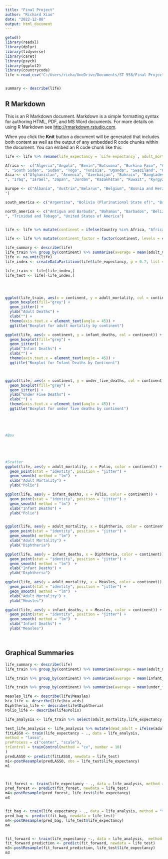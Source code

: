 ```yaml
---
title: "Final Project"
author: "Richard Xiao"
date: "2022-12-08"
output: html_document
---
```


```r
getwd()
library(readxl)
library(dplyr)
library(tidyverse)
library(caret)
library(psych)
library(ggplot2)
library(countrycode)
life <-read_csv("C:/Users/richa/OneDrive/Documents/ST 558/Final Project/Final-Project/Life Expectancy Data.csv")


summary <- describe(life)


```

## R Markdown

This is an R Markdown document. Markdown is a simple formatting syntax for authoring HTML, PDF, and MS Word documents. For more details on using R Markdown see <http://rmarkdown.rstudio.com>.

When you click the **Knit** button a document will be generated that includes both content as well as the output of any embedded R code chunks within the document. You can embed an R code chunk like this:

```r
life <- life %>% rename(life_expectancy = `Life expectancy`, adult_mortality = `Adult Mortality`, infant_deaths = `infant deaths`, under_five_deaths = `under-five deaths`, hepatitis = `Hepatitis B`, hiv_aids = `HIV/AIDS`)

Africa <-  c("Algeria","Angola", "Benin","Botswana", "Burkina Faso", "Central African Republic", "Burundi", "Côte d'Ivoire", "Cabo Verde", "Cameroon", "Chad", "Comoros", "Congo", "Democratic Republic of the Congo", "Djibouti", "Egypt", "Equatorial Guinea","Eritrea", "Gabon", "Gambia", "Ghana", "Guinea", "Guinea-Bissau", "Kenya", "Lesotho", "Liberia", "Libya", "Madagascar", "Malawi", "Mali", "Mauritania", "Mauritius", "Morocco", "Mozambique", "Namibia", "Niger", "Nigeria", "Rwanda", "Sao Tome and Principe", "Somalia", "Senegal", "Seychelles", "Sierra Leone", "South Africa
", "South Sudan", "Sudan", "Togo", "Tunisia", "Uganda", "Swaziland", "United Republic of Tanzania","Zambia","Zimbabwe")
Asia <- c("Afghanistan", "Armenia", "Azerbaijan", "Bahrain", "Bangladesh", "Bhutan", "Brunei Darussalam", "Cambodia", "China", "Cyprus", "Democratic People's Republic of Korea", "Georgia", "India", "Indonesia", "Iran (Islamic Republic of)
", "Iraq", "Israel", "Japan", "Jordan", "Kazakhstan", "Kuwait", "Kyrgyzstan", "Lao People's Democratic Republic", "Lebanon", "Malaysia", "Maldives", "Mongolia", "Myanmar", "Nepal", "Oman", "Pakistan", "Philippines", "Qatar", "Republic of Korea", "Saudi Arabia", "Singapore", "Sri Lanka", "Syrian Arab Republic", "Tajikistan", "Thailand", "Timor-Leste", "Turkey", "Turkmenistan","United Arab Emirates","Uzbekistan", "Viet Nam", "Yemen")

Europe <- c("Albania", "Austria","Belarus", "Belgium", "Bosnia and Herzegovina", "Bulgaria", "Croatia", "Czechia", "Denmark", "Estonia", "Finland", "France", "Germany", "Greece", "Hungary", "Iceland", "Ireland", "Italy", "Latvia", "Lithuania", "Luxembourg", "Malta", "Montenegro", "Netherlands", "Monaco", "Norway", "Poland", "Portugal", "Republic of Moldova", "Romania", "Russian Federation", "San Marino", "Serbia", "Slovakia", "Slovenia", "Spain", "Switzerland", "Sweden", "The former Yugoslav republic of Macedonia", "Ukraine", "United Kingdom of Great Britain and Northern Ireland
")

south_america <- c("Argentina", "Bolivia (Plurinational State of)", "Brazil", "Chile", "Colombia", "Ecuador", "Guyana", "Paraguay", "Peru", "Suriname", "Uruguay", "Venezuela (Bolivarian Republic of)")

north_america <- c("Antigua and Barbuda", "Bahamas", "Barbados", "Belize", "Canada","Costa Rica", "Cuba", "Dominican Republic", "El Salvador", "Grenada", "Guatemala", "Haiti", "Honduras", "Jamaica", "Mexico", "Nicaragua", "Panama", "Saint Kitts and Nevis", "Saint Lucia", "Saint Vincent and the Grenadines
", "Trinidad and Tobago", "United States of America")


life <- life %>% mutate(continent = ifelse(Country %in% Africa, "Africa",ifelse(Country %in% Asia,"Asia", ifelse(Country %in% Europe, "Europe", ifelse(Country %in% south_america, "South America", ifelse(Country %in% north_america, "North America", "Oceania"))))))

life <- life %>% mutate(continent_factor = factor(continent, levels = c("Africa","Asia","Europe","South America","North America"), labels = c("Africa","Asia","Europe","South America","North America")))

life_summary <- describe(life)
life_train %>% group_by(continent) %>% summarise(average = mean(adult_mortality))
life <- na.omit(life)
life_index <- createDataPartition(life$life_expectancy, p = 0.7, list = FALSE)

life_train <- life[life_index,]
life_test <- life[-life_index,]




ggplot(life_train, aes(x = continent, y = adult_mortality, col = continent)) + 
  geom_boxplot(fill="grey") + 
  geom_jitter() + 
  ylab("Adult Deaths") + 
  xlab("") +
  theme(axis.text.x = element_text(angle = 45)) +
  ggtitle("Boxplot for adult mortality by continent")

ggplot(life, aes(x = continent, y = infant_deaths, col = continent)) + 
  geom_boxplot(fill="grey") + 
  geom_jitter() + 
  ylab("Infant Deaths") + 
  xlab("") +
  theme(axis.text.x = element_text(angle = 45)) +
  ggtitle("Boxplot for Infant Deaths by Continent")



ggplot(life, aes(x = continent, y = under_five_deaths, col = continent)) + 
  geom_boxplot(fill="grey") + 
  geom_jitter() + 
  ylab("Under Five Deaths") + 
  xlab("") +
  theme(axis.text.x = element_text(angle = 45)) +
  ggtitle("Boxplot for under five deaths by continent")





#Box





#Scatter
ggplot(life, aes(y = adult_mortality, x = Polio, color = continent)) + 
  geom_point(stat = "identity", position = "jitter") + 
  geom_smooth( method = "lm")  + 
  xlab("Adult Mortality") + 
  ylab("Polio")

ggplot(life, aes(y = infant_deaths, x = Polio, color = continent)) + 
  geom_point(stat = "identity", position = "jitter") + 
  geom_smooth( method = "lm")  + 
  xlab("Infant Deaths") + 
  ylab("Polio")


ggplot(life, aes(y = adult_mortality, x = Diphtheria, color = continent)) + 
  geom_point(stat = "identity", position = "jitter") + 
  geom_smooth( method = "lm")  + 
  xlab("Adult Mortality") + 
  ylab("Diphtheria")

ggplot(life, aes(y = infant_deaths, x = Diphtheria, color = continent)) + 
  geom_point(stat = "identity", position = "jitter") + 
  geom_smooth( method = "lm")  + 
  xlab("Infant Deaths") + 
  ylab("Diphtheria")

ggplot(life, aes(y = adult_mortality, x = Measles, color = continent)) + 
  geom_point(stat = "identity", position = "jitter") + 
  geom_smooth( method = "lm")  + 
  xlab("Adult Mortality") + 
  ylab("Measles")

ggplot(life, aes(y = infant_deaths, x = Measles, color = continent)) + 
  geom_point(stat = "identity", position = "jitter") + 
  geom_smooth( method = "lm")  + 
  xlab("Infant Deaths") + 
  ylab("Measles")




```

## Graphical Summaries


```r
life_summary <- describe(life)
life_train %>% group_by(continent) %>% summarise(average = mean(adult_mortality), median = median(adult_mortality), sd = sd(adult_mortality))

life_train %>% group_by(continent) %>% summarise(average = mean(infant_deaths), median = median(infant_deaths), sd = sd(infant_deaths))

life_train %>% group_by(continent) %>% summarise(average = mean(under_five_deaths), median = median(under_five_deaths), sd = sd(under_five_deaths))

measles_life <- describe(life$Measles)
hiv_life <- describe(life$hiv_aids)
Diphtheria_life <- describe(life$Diphtheria)
Polio_life <- describe(life$Polio)
```



```r
life_analysis <- life_train %>% select(adult_mortality,life_expectancy, Measles, hepatitis, BMI, Polio, Diphtheria)

test_life_analysis <- life_analysis %>% mutate(dead_adult = ifelse(adult_mortality>1, 1,0))
fitLASSO <- train(life_expectancy ~ ., data = life_analysis,
method = "lasso",
preProcess = c("center", "scale"),
trControl = trainControl(method = "cv", number = 10)
)
predLASSO <- predict(fitLASSO, newdata = life_test)
m1<-postResample(predLASSO, obs = life_test$life_expectancy)
m1



fit_forest <- train(life_expectancy ~ ., data = life_analysis, method = "rf",trControl = trainControl(method = "repeatedcv" , number = 5, repeats = 3),preProcess = c("center", "scale"),tuneGrid = data.frame(mtry = c(1:5)))
pred_forest <- predict(fit_forest, newdata = life_test)
m4<-postResample(pred_forest, life_test$life_expectancy)
m4


fit_bag <- train(life_expectancy ~ ., data = life_analysis, method = "treebag",trControl = trainControl(method = "cv" , number = 10),preProcess = c("center", "scale"),mtry = c(1:5))
pred_bag <- predict(fit_bag, newdata = life_test)
m4<-postResample(pred_bag, life_test$life_expectancy)
m4


fit_forward <- train(life_expectancy ~., data = life_analysis,  method = "leapForward", preProcess = c("center", "scale"),trControl = trainControl(method = "cv", number = 10))
fit_forward_prediction <- predict(fit_forward, newdata = life_test)
m3<-postResample(fit_forward_prediction, life_test$life_expectancy)
m3
```


